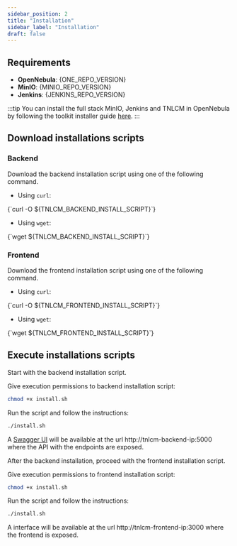 ```yaml
---
sidebar_position: 2
title: "Installation"
sidebar_label: "Installation"
draft: false
---
```



## Requirements

- **OpenNebula**: <Link to={ONE_REPO_RELEASE}>{ONE_REPO_VERSION}</Link>
- **MinIO**: <Link to={MINIO_REPO_RELEASE}>{MINIO_REPO_VERSION}</Link>
- **Jenkins**: <Link to={JENKINS_REPO_RELEASE}>{JENKINS_REPO_VERSION}</Link>

:::tip
You can install the full stack MinIO, Jenkins and TNLCM in OpenNebula by following the toolkit installer guide [here](../toolkit-installer/installation.mdx).
:::

## Download installations scripts

### Backend

Download the backend installation script using one of the following command.

- Using `curl`:

<CodeBlock language="bash">
    {`curl -O ${TNLCM_BACKEND_INSTALL_SCRIPT}`}
</CodeBlock>

- Using `wget`:

<CodeBlock language="bash">
    {`wget ${TNLCM_BACKEND_INSTALL_SCRIPT}`}
</CodeBlock>

### Frontend

Download the frontend installation script using one of the following command.

- Using `curl`:

<CodeBlock language="bash">
    {`curl -O ${TNLCM_FRONTEND_INSTALL_SCRIPT}`}
</CodeBlock>

- Using `wget`:

<CodeBlock language="bash">
    {`wget ${TNLCM_FRONTEND_INSTALL_SCRIPT}`}
</CodeBlock>

## Execute installations scripts

Start with the backend installation script.

Give execution permissions to backend installation script:

```bash
chmod +x install.sh
```

Run the script and follow the instructions:

```bash
./install.sh
```

A [Swagger UI](./swagger-ui.mdx) will be available at the url http://tnlcm-backend-ip:5000 where the API with the endpoints are exposed.

After the backend installation, proceed with the frontend installation script.

Give execution permissions to frontend installation script:

```bash
chmod +x install.sh
```

Run the script and follow the instructions:

```bash
./install.sh
```

A interface will be available at the url http://tnlcm-frontend-ip:3000 where the frontend is exposed.

